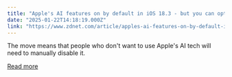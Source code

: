 ```yaml
---
title: "Apple's AI features on by default in iOS 18.3 - but you can opt out"
date: "2025-01-22T14:18:19.000Z"
link: "https://www.zdnet.com/article/apples-ai-features-on-by-default-in-ios-18-3-but-you-can-opt-out/"
---
```


The move means that people who don't want to use Apple's AI tech will need to manually disable it.

[Read more](https://www.zdnet.com/article/apples-ai-features-on-by-default-in-ios-18-3-but-you-can-opt-out/)
